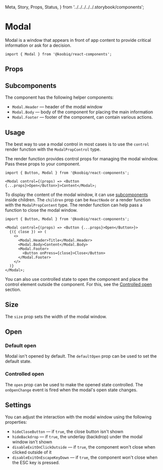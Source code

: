   Meta,
  Story,
  Props,
  Status,
} from '../../../../../.storybook/components';


<Meta of={Stories} />

# Modal

<Status variant="experimental" />

Modal is a window that appears in front of app content to provide critical
information or ask for a decision.

```tsx
import { Modal } from '@koobiq/react-components';
```

<Story of={Stories.Base} />

## Props

<Props />

## Subcomponents

The component has the following helper components:

- `Modal.Header` — header of the modal window
- `Modal.Body` — body of the component for placing the main information
- `Modal.Footer` — footer of the component, can contain various actions.

## Usage

The best way to use a modal control in most cases is to use
the `control` render function with the `ModalPropControl` type.

The render function provides control props for managing the modal window.
Pass these props to your component.

```tsx
import { Button, Modal } from '@koobiq/react-components';

<Modal control={(props) => <Button {...props}>Open</Button>}>Content</Modal>;
```

To display the content of the modal window,
it can use [subcomponents](#subcomponents) inside children.
The `children` prop can be `ReactNode` or a render function with the `ModalPropContent` type.
The render function can help pass a function to close the modal window.

```tsx
import { Button, Modal } from '@koobiq/react-components';

<Modal control={(props) => <Button {...props}>Open</Button>}>
  {({ close }) => (
    <>
      <Modal.Header>Title</Modal.Header>
      <Modal.Body>Content</Modal.Body>
      <Modal.Footer>
        <Button onPress={close}>Close</Button>
      </Modal.Footer>
    </>
  )}
</Modal>;
```

You can also use controlled state to open the component and place the control element outside
the component. For this, see the [Controlled open](#controlled-open) section.

## Size

The `size` prop sets the width of the modal window.

<Story of={Stories.Size} />

## Open

### Default open

Modal isn't opened by default. The `defaultOpen` prop can be used to set the default state.

### Controlled open

The `open` prop can be used to make the opened state controlled.
The `onOpenChange` event is fired when the modal's open state changes.

<Story of={Stories.ControlledOpen} />

## Settings

You can adjust the interaction with the modal window using the following properties:

- `hideCloseButton` — if `true`, the close button isn't shown
- `hideBackdrop` — if `true`, the underlay (backdrop) under the modal window isn't shown
- `disableExitOnClickOutside` — if `true`, the component won't close when clicked outside of it
- `disableExitOnEscapeKeyDown` — if `true`, the component won't close when the ESC key is pressed.

<Story of={Stories.Settings} />

